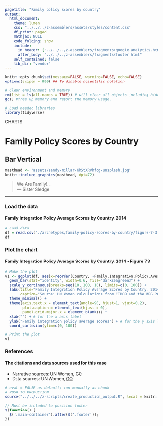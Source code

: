 ```yaml
---
pagetitle: "Family policy scores by country"
output:
  html_document:
    theme: lumen
    css: "../../../z-assemblers/assets/styles/content.css"
    df_print: paged
    mathjax: NULL
    code_folding: show
    include:
      in_header: ["../../../z-assemblers/fragments/google-analytics.html", "../../../z-assemblers/fragments/header.html"]
      after_body: "../../../z-assemblers/fragments/footer.html"
    self_contained: false
    lib_dir: "vendor"
---
```


```r
knitr::opts_chunk$set(message=FALSE, warning=FALSE, echo=FALSE)
options(scipen = 999) ## To disable scientific notation

# Clear environment and memory
rm(list = ls(all.names = TRUE)) # will clear all objects including hidden objects.
gc() #free up memory and report the memory usage.

# Load needed libraries
library(tidyverse)

```

<div class="activity">
CHARTS
</div>

# Family Policy Scores by Country
## Bar Vertical

```r

masthead <- "assets/sandy-millar-KhStXRVhfog-unsplash.jpg"
knitr::include_graphics(masthead, dpi=72)

```

> We Are Family!...\
--- Sister Sledge\

***

### Load the data
#### Family Integration Policy Average Scores by Country, 2014

```r

# Load data
df = read.csv("./archetypes/family-policy-scores-by-country/figure-7-3.csv", header = TRUE, stringsAsFactors = TRUE, fileEncoding="UTF-8-BOM")
df

```

### Plot the chart
#### Family Integration Policy Average Scores by Country, 2014 - Figure 7.3

```r

# Make the plot
v1 <- ggplot(df, aes(x=reorder(Country, -Family.Integration.Policy.Average.Scores), y=Family.Integration.Policy.Average.Scores)) +
  geom_bar(stat="identity", width=0.6, fill="darkseagreen3") +
  scale_y_continuous(breaks=seq(10, 100, 10), limits=c(0, 100)) +
  labs(title="Family Integration Policy Average Scores by Country, 2014 - Figure 7.3",
       caption="Source: UN Women calculations from CIDOB and the MPG 2015") +
  theme_minimal() +
  theme(axis.text.x = element_text(angle=90, hjust=1, vjust=0.2),
        plot.caption = element_text(hjust = 0),
        panel.grid.major.x = element_blank()) +
  xlab("") + # for the x axis label
  ylab("Family integration policy average scores") + # for the y axis label
  coord_cartesian(ylim=c(0, 100))

# Print the plot
v1

```

### References
#### The citations and data sources used for this case

* Narrative sources: UN Women, [GO](https://www.unwomen.org/en){target="_blank"}
* Data sources: UN Women, [GO](https://www.unwomen.org/en){target="_blank"}

```r

# eval = FALSE as default; run manually as chunk
# PUSH TO PRODUCTION
source("../../../z-scripts/create_production_output.R", local = knitr::knit_global())

```


```js

// Must be included to position footer
$(function() {
  $('.main-container').after($('.footer'));
})

```


